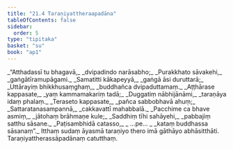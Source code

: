 ```yaml
---
title: "21.4 Taraṇiyattheraapadāna"
tableOfContents: false
sidebar:
  order: 5
type: "tipitaka"
basket: "su"
book: "ap1"
---
```



<DynamicBreadcrumb />

<Division number="15" book="ap1">

<Paragraph number="2770" type="verses" book="ap1">
_“Atthadassī tu bhagavā,_  
_dvipadindo narāsabho;_  
_Purakkhato sāvakehi,_  
_gaṅgātīramupāgami._  

</Paragraph>

</Division>
<Division number="16" book="ap1">

<Paragraph number="2771" type="verses" book="ap1">
_Samatitti kākapeyyā,_  
_gaṅgā āsi duruttarā;_  
_Uttārayiṃ bhikkhusaṃghaṃ,_  
_buddhañca dvipaduttamaṃ._  

</Paragraph>

</Division>
<Division number="17" book="ap1">

<Paragraph number="2772" type="verses" book="ap1">
_Aṭṭhārase kappasate,_  
_yaṃ kammamakariṃ tadā;_  
_Duggatiṃ nābhijānāmi,_  
_taraṇāya idaṃ phalaṃ._  

</Paragraph>

</Division>
<Division number="18" book="ap1">

<Paragraph number="2773" type="verses" book="ap1">
_Teraseto kappasate,_  
_pañca sabbobhavā ahuṃ;_  
_Sattaratanasampannā,_  
_cakkavattī mahabbalā._  

</Paragraph>

</Division>
<Division number="19" book="ap1">

<Paragraph number="2774" type="verses" book="ap1">
_Pacchime ca bhave asmiṃ,_  
_jātohaṃ brāhmaṇe kule;_  
_Saddhiṃ tīhi sahāyehi,_  
_pabbajiṃ satthu sāsane._  

</Paragraph>

</Division>
<Division number="20" book="ap1">

<Paragraph number="2775" type="verses" book="ap1">
_Paṭisambhidā catasso,_  
_ …pe… _  
_kataṃ buddhassa sāsanaṃ”._  

</Paragraph>

<Paragraph number="2776" book="ap1">
Itthaṃ sudaṃ āyasmā taraṇiyo thero imā gāthāyo abhāsitthāti.

</Paragraph>
</Division>

<Paragraph number="2777" type="center" book="ap1">
Taraṇiyattherassāpadānaṃ catutthaṃ.
</Paragraph>